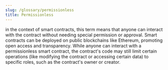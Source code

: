 ```yaml
---
slug: /glossary/permissionless
title: Permissionless
---
```


in the context of smart contracts, this term means that anyone can interact with the contract without needing special permission or approval. 
Smart contracts can be deployed on public blockchains like Ethereum, 
promoting open access and transparency. While anyone can interact with a permissionless smart contract, 
the contract's code may still limit certain operations (like modifying the contract or accessing certain data) 
to specific roles, such as the contract's owner or creator.